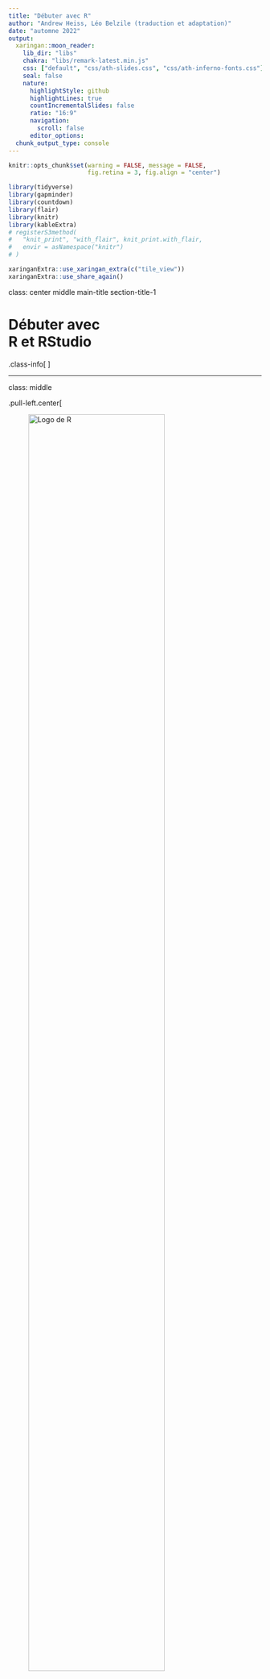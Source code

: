 ```yaml
---
title: "Débuter avec R"
author: "Andrew Heiss, Léo Belzile (traduction et adaptation)"
date: "automne 2022"
output:
  xaringan::moon_reader:
    lib_dir: "libs"
    chakra: "libs/remark-latest.min.js"
    css: ["default", "css/ath-slides.css", "css/ath-inferno-fonts.css"]
    seal: false
    nature:
      highlightStyle: github
      highlightLines: true
      countIncrementalSlides: false
      ratio: "16:9"
      navigation:
        scroll: false
      editor_options: 
  chunk_output_type: console
---
```


```r
knitr::opts_chunk$set(warning = FALSE, message = FALSE, 
                      fig.retina = 3, fig.align = "center")
```

```r
library(tidyverse)
library(gapminder)
library(countdown)
library(flair)
library(knitr)
library(kableExtra)
# registerS3method(
#   "knit_print", "with_flair", knit_print.with_flair,
#   envir = asNamespace("knitr")
# )
```

```r
xaringanExtra::use_xaringan_extra(c("tile_view"))
xaringanExtra::use_share_again()
```

class: center middle main-title section-title-1

# Débuter avec<br>**R** et RStudio

.class-info[
<figure>
  <img src="img/01/RStudio.png" alt="RStudio" title="RStudio" width="15%">
</figure>
]



---

class: middle

.pull-left.center[
<figure>
  <img src="img/01/Rlogo.png" alt="Logo de R" title="Logo de **R**" width="80%">
</figure>

.box-inv-1[langage de programmation]
]

.pull-right.center[
<figure>
  <img src="img/01/rstudio-logo.png" alt="Logo de RStudio" title="Logo de RStudio" width="100%">
</figure>

.box-inv-1[environnement de développement intégré]
]

---

class: middle section-title-inv-1

.box-1.large[Un panorama de RStudio]

---

<figure>
  <img src="img/01/rstudio-normal.png" alt="RStudio" title="RStudio" width="100%">
</figure>

---

class: title title-1

# Console 

.pull-left-wide[
<figure>
  <img src="img/01/rstudio-console.png" alt="Console dans RStudio" title="Console dans RStudio" width="100%">
</figure>
]

.pull-right-narrow[
.box-inv-1[R est en attente de vos instructions]

.box-inv-1[Tapez votre code, et appuyez sur Retour pour le compiler]
]

---

class: title title-1 section-title-inv-1

# À votre tour

.pull-left-wide[
<figure>
  <img src="img/01/rstudio-console.png" alt="RStudio console" title="RStudio console" width="100%">
</figure>
]

.pull-right-narrow[
.box-1[Tapez `2 + 2` dans la console]

.box-1[Appuyez sur Retour]
]

---

```r
2 + 2
```

.box-1[Ce calcul est éphémère.<br>Pour recompiler, il faudra retaper les instructions.]

.box-1[On va plutôt enregistrer le code dans un document **R**]

.box-1[On peut aussi assigner le résultat à une variable<br> pour l'utiliser subséquemment]

---

class: title title-1

# Panneau avec fichiers

.pull-left-wide[
<figure>
  <img src="img/01/rstudio-files.png" alt="Panneau fichiers de RStudio" title="Panneau fichiers de RStudio" width="100%">
</figure>
]

.pull-right-narrow[
.box-inv-1[Tous les fichiers dans votre répertoire de travail]
]

---

class: title title-1 section-title-inv-1

# À votre tour

.pull-left-wide[
<figure>
  <img src="img/01/rstudio-files.png" alt="RStudio files pane" title="RStudio files pane" width="100%">
</figure>
]

.pull-right-narrow[
.box-1[Trouvez `a-intro.Rmd`]

.box-1[Cliquez sur le nom pour ouvrir le fichier]
]

---

class: title title-1

# Panneau source

.pull-left-wide.center[
<figure>
  <img src="img/01/rstudio-editor.png" alt="RStudio source panel" title="RStudio source panel" width="80%">
</figure>
]

.pull-right-narrow[
.box-inv-1[Les documents<br>s'ouvrent ici]
]


---

class: middle section-title-inv-1

.box-1.large[Paquets]

---

<figure>
  <img src="img/02/packages-base.png" alt="R packages, base" title="paquets **R** de base" width="100%">
</figure>

---

<figure>
  <img src="img/02/packages-packages.png" alt="R packages, other" title="autres paquets **R**" width="100%">
</figure>

---

class: title title-1

# Utiliser des paquets

.pull-left[
```r
install.packages("nom")
```

.box-inv-1[Télécharge les fonctionnalités<br>sur votre ordinateur.]

.box-inv-1[Une fois par ordinateur.]

.box-inv-1[Fichiers téléchargés via le [CRAN](https://cran.r-project.org/web/packages/available_packages_by_name.html).]
]

--

.pull-right[
```r
library(nom)
```

.box-inv-1[Charge le paquet]

.box-inv-1[Effectuer une fois par session]
]
---


class: title title-1 section-title-inv-1

# À votre tour


.box-1[Installez le paquet `remotes`]

.box-1[Utilisez les commandes suivantes pour installer `hecmulti`:]

```r
remotes::install_github("lbelzile/hecmulti")
```

```r
countdown(minutes = 2, play_sound = TRUE, font_size = "1.5em")
```
---

class: title title-1

# `tidyverse`

.pull-left[
.box-inv-1.small[« Le `tidyverse` est une collection de paquets **R** conçus par des programmeurs opiniâtre pour la science des données. Tous les paquets partagent la même philosophie de conception, et ont une grammaire et une structure commune. »
]
]

.pull-right[
<figure>
  <img src="img/02/tidyverse.png" alt="Le tidyverse" title="Le `tidyverse`" width="100%">
</figure>
]

---

class: title title-1

# `tidyverse`

<figure>
  <img src="img/02/tidyverse-language.png" alt="`tidyverse` et langage" title="`tidyverse` et langage" width="100%">
</figure>

???

From "Master the Tidyverse" by RStudio

---

class: title title-1

# Paquet `tidyverse`

.center[
```r
library(tidyverse)
```
]

.box-inv-1[Le paquet `tidyverse` est un raccourci<br>pour installer et charger les paquets clés du *tidyverse*]

---

.pull-left[
```r
install.packages("tidyverse")
```

.tiny[
```r
install.packages("ggplot2")
install.packages("dplyr")
install.packages("tidyr")
install.packages("readr")
install.packages("purrr")
install.packages("tibble")
install.packages("stringr")
install.packages("forcats")
install.packages("lubridate")
install.packages("hms")
install.packages("DBI")
install.packages("haven")
install.packages("httr")
install.packages("jsonlite")
install.packages("readxl")
install.packages("rvest")
install.packages("xml2")
install.packages("modelr")
install.packages("broom")
```
]
]

--

.pull-right[
```r
library("tidyverse")
```

.tiny[
```r
library("ggplot2")
library("dplyr")
library("tidyr")
library("readr")
library("purrr")
library("tibble")
library("stringr")
library("forcats")
```
]
]

---


class: title title-1

# Aides-mémoires

.box-inv-1[Allez à Help > Cheatsheets pour<br>trouver des guides de référence sur certains différents paquets]

.center[
<figure>
  <img src="img/01/rstudio-cheatsheet.png" alt="RStudio cheatsheet" title="RStudio cheatsheet" width="40%">
</figure>
]




---


class: title title-1

# Paquets et fonctionalités


.box-inv-1[Charger un paquet ajoute à l'environnement<br> toutes ses fonctions et données.]

.box-inv-1[Peut masquer des fonctions homonymes!]

```
> library(tidyverse)
── Attaching packages ──────────────── tidyverse 1.3.2 ──
✔ ggplot2 3.3.6     ✔ purrr   0.3.4
✔ tibble  3.1.7     ✔ stringr 1.4.0
✔ tidyr   1.2.0     ✔ forcats 0.5.1
✔ readr   2.1.2     
── Conflicts ─────────────────── tidyverse_conflicts() ──
✖ dplyr::filter() masks stats::filter()
✖ dplyr::lag()    masks stats::lag()
```

---

class: title title-1

# Fonctionalités sans chargement


.box-inv-1[Charger une base de données]

```r
data(bd, package = "nomdupaquet")
```

.box-inv-1[Utiliser directement une fonction]
```r
paquet::fonction(...)
```

---
class: title title-1 section-title-inv-1

# À votre tour


.box-1[Chargez les données `renfe` du paquet `hecmulti`]

```r
countdown(minutes = 1, play_sound = TRUE, font_size = "1.5em")
```

--

```r
data(renfe, package = 'hecmulti')
renfe
```

---


class: title title-1

# R Markdown

.pull-left.center[
<figure>
  <img src="img/01/rstudio-rmd.png" alt="RStudio R Markdown document" title="RStudio R Markdown document" width="100%">
</figure>
]

.pull-right[
.box-inv-1[Format de document<br>qui combine texte et code]

.box-inv-1[Un livret<br>pour votre analyse]
]

---

class: title title-1

# R Markdown

.pull-left[
<figure>
  <img src="img/01/rstudio-rmd-text.png" alt="RStudio R Markdown text" title="RStudio R Markdown text" width="100%">
</figure>
]

.pull-right[
.box-inv-1.medium[Texte]
]

---

class: title title-1

# R Markdown

.pull-left[
<figure>
  <img src="img/01/rstudio-rmd-code.png" alt="RStudio R Markdown code" title="RStudio R Markdown code" width="100%">
</figure>
]

.pull-right[
.box-inv-1.medium[Texte]

.box-inv-1.medium[Code]
]

---

class: title title-1

# R Markdown

.pull-left[
<figure>
  <img src="img/01/rstudio-rmd-output.png" alt="RStudio R Markdown output" title="RStudio R Markdown output" width="100%">
</figure>
]

.pull-right[
.box-inv-1.medium[Texte]

.box-inv-1.medium[Code]

.box-inv-1.medium[Sortie]
]

---

class: title title-1 section-title-inv-1

# À votre tour

.pull-left[
<figure>
  <img src="img/01/rstudio-rmd-code.png" alt="RStudio R Markdown code" title="RStudio R Markdown code" width="100%">
</figure>
]

.pull-right[
.box-1[Lisez les instructions]

.box-1[Compilez le bloc de code<br>avec le bouton `démarrer`]
]

---

class: title title-1 section-title-inv-1

# À votre tour

.box-1[Ajoutez un nouveau bloc]

.box-1[Inscrivez `2 + 2` et compilez]

---

class: title title-1

# Tricoter

.box-inv-1["Knit" un document R Markdown en un fichier portable]

.center[
<figure>
  <img src="img/01/rstudio-knit.png" alt="RStudio knit button" title="RStudio knit button" width="70%">
</figure>
]

---

class: title title-1

# R Markdown

.box-inv-1.sp-after[Combiner code **R** et texte]

.box-1[Nous l'utiliserons en classe:]

.box-1[Je fournis un script]

.box-1[Vous complétez les sections « À votre tour »]

.box-1[À la fin, vous aurez une copie annotée]

---

class: title title-1 section-title-inv-1

# À votre tour

.box-1[Quelle est la différence entre:]

```r
filter(mtcars, cyl == 4)
```

```r
four_cyls <- filter(mtcars, cyl == 4)
```

.box-1[Trouvez ces instructions dans votre carnet et compilez.<br>Quelle est la différence en sortie?]

---

class: title title-1

# Assignation

.box-inv-1[`<-` assigne la sortie à droite à la variable de gauche]

```r
four_cyls <- filter(mtcars, cyl == 4)
```

---

class: title title-1

# Panneau environnement

.pull-left[
<figure>
  <img src="img/01/rstudio-environment.png" alt="RStudio environment pane" title="RStudio environment pane" width="100%">
</figure>
]

.pull-right[
.box-1[Liste de toutes les<br>variables existantes]
]

---

class: title title-1 section-title-inv-1

# À votre tour

.box-1[Trouvez `four_cyls` dans le panneau environnement.<br>Cliquez sur le nom `four_cyls`]

.box-1[Qu'est-ce qui arrive?]

---

class: title title-1

# Visualisation

.pull-left[
<figure>
  <img src="img/01/rstudio-data-viewer.png" alt="RStudio viewer" title="RStudio viewer" width="100%">
</figure>
]

.pull-right[
.box-1[Cliquer sur un objet dans le panneau environnement l'ouvre dans un onglet de visualisation interactive.]
]


---

class: middle section-title-inv-1

.box-1.large[Objets, classes et types]

---

class: title title-1

# Vecteurs

.box-inv-1[Objet de base dans **R**]

.box-inv-1[Un vecteur est une liste ordonnée de valeurs de même type<br>(texte, nombres, etc.)]

.box-inv-1[Concaténez avec `c()`:]

```r
c(1, 4, 2, 5, 7)
```

---

class: title title-1

# Types de données de base

<table>
  <tr>
    <td><b>Entier (<i>integer</i>)</b></td>
    <td>Nombre entier</td>
    <td><code class="remark-inline-code">c(1L, 2L, 3L, 4L); 1:4</code></td>
  </tr>
  <tr>
    <td><b>Double</b></td>
    <td>Nombres</td>
    <td><code class="remark-inline-code">c(1, 2.4, 3.14, 4)</code></td>
  </tr>
  <tr>
    <td><b>Caractère (<i>character</i>)</b></td>
    <td>Texte</td>
    <td><code class="remark-inline-code">c("1", "bleu", "plaisir", "monstre")</code></td>
  </tr>
  <tr>
    <td><b>Logique (<i>logical</i>) </b></td>
    <td>Vrai ou faux</td>
    <td><code class="remark-inline-code">c(TRUE, FALSE, TRUE, FALSE)</code></td>
  </tr>
  <tr>
    <td><b>Facteur (<i>factor</i>)</b></td>
    <td>Catégorielle</td>
    <td><code class="remark-inline-code">c("En désaccord", "D'accord", "Neutre")</code></td>
  </tr>
</table>

.box-inv-1[Utiliser la fonction `typeof()`<br> pour déterminer le type d'un vecteur.]
---


class: title title-1

# Fonctions

.center[
```r
flair::decorate('
four_cyls <- filter(mtcars, cyl == 4)
', eval = FALSE) |> 
  flair::flair("filter", background = "#FFDFD1", before = "<b>", after = "</b>")
```
]

.box-inv-1.large[Fonctions égal actions]

--

.box-inv-1[Arguments en intrant, résultats en sortie]

--

.box-inv-1[Spécifier les arguments avec `nomarg = `,  sinon en ordre]


---

class: title title-1

# Aide

.box-inv-1[Pour voir la page d'aide sur une fonction **R**,<br>tapez dans la console:]

.center[
```r
?nom_fonction
# Fonction pas dans l'environnement ou chaîne de caractères
??"normal distribution"
```
]

.box-1[(ou utilisez un moteur de recherche!)]

---

class: title title-1

# Panneau d'aide

.pull-left[
<figure>
  <img src="img/01/rstudio-help.png" alt="RStudio help pane" title="RStudio help pane" width="100%">
</figure>
]

.pull-right[
.box-1[Ces fichiers contiennent notamment des détails sur les arguments des fonctions]

.box-1[Il y a souvent des<br>exemples à la fin]
]

---

class: title title-1 section-title-inv-1

# À votre tour

.box-1[Lisez l'aide pour la fonction `seq`]

.box-1[Ajouter un bloc qui utilise `seq()` pour créer un<br>vecteur de nombres de 5 à 30, espacés par sauts de 5<br>.small[(5, 10, 15, 20, …)]]

```r
countdown(minutes = 2, play_sound = TRUE, font_size = "1.5em")
```

---

```r
seq(from = 5, to = 30, by = 5)
```


---

class: title title-1

# Problèmes fréquents de syntaxe #1

.box-inv-1[Parenthèses ou accolades de fermeture manquante]

```r
mean(mtcars
```

```r
"Oops problème
```

---

class: title title-1

# Problèmes fréquents de syntaxe #2

.box-inv-1[Ajouter des accolades quand ce n'est pas adéquat (et vice versa)]

```r
mean("mtcars")
```

---

class: title title-1 section-title-inv-1

# À votre tour

.box-1[Il y a trois blocs sous "Syntaxe fautive"]

.box-1[Compilez chacune, lisez le message d'erreur et essayez de corriger le code]

---





class: title title-1

# Listes

.box-inv-1[Une liste est une collection d'objets]

```r
maliste <- list(elementun = 2:4, FALSE)
maliste
```

.box-inv-1[Format de sortie fréquent pour les fonctions!]

---



class: title title-1

# Éléments d'une liste

.pull-left[
.box-inv-1[Accéder à un élément<br>par nom avec `$`]
```r
maliste$elementun
```
]

.pull-right[
.box-inv-1[Accéder à un élément<br>par position avec `[[ ]]`]
```r
maliste[[1]]
```
]

---

class: title title-1

# Classes et méthodes

.box-inv-1[La classe d'un objet permet de définir<br> des  fonctions génériques (`methods`)]

```r
methods(class = "lm")
```

.box-inv-1[Autrement dit, le résultat dépend de la classe.]

.box-1[Méthodes fréquentes]
.pull-left-3[
.box-inv-1[impression<br>(`print`)]
]
.pull-middle-3[
.box-inv-1[récapitulatif<br>(`summary`)]

]
.pull-right-3[
.box-inv-1[graphique<br>(`plot`)]
]

---

class: middle section-title-inv-1

.box-1.large[Données rectangulaires]

---

class: title title-1

# Bases de données et tableaux

.box-inv-1.medium[Les bases de données `data.frame` sont utilisées pour stocker les données (comme un chiffrier)]

--

.box-1[`data.frame`: une liste de variables de type potentiellement différents]

--

.box-1[tibble (`tbl`): version `tidyverse`, plus sophistiquée]

---

class: middle section-title-inv-1

.box-1.large[Importer des données]

---

class: title title-1

# Paquets pour l'importation de données

<table>
  <tr>
    <td><img src="img/02/readr.png" alt="readr" title="readr" width="130px"></td>
    <td>Données texte brutes</td>
    <td><code class="remark-inline-code">my_data <- read_csv("file.csv")</code></td>
  </tr>
  <tr>
    <td><img src="img/02/readxl.png" alt="readxl" title="readxl" width="130px"></td>
    <td>Chiffriers Excel</td>
    <td><code class="remark-inline-code">my_data <- read_excel("file.xlsx")</code></td>
  </tr>
  <tr>
    <td><img src="img/02/haven.png" alt="haven" title="haven" width="130px"></td>
    <td>Données Stata, SPSS, et SAS</td>
    <td><code class="remark-inline-code">my_data <- read_stata("file.dta")</code></td>
  </tr>
</table>

